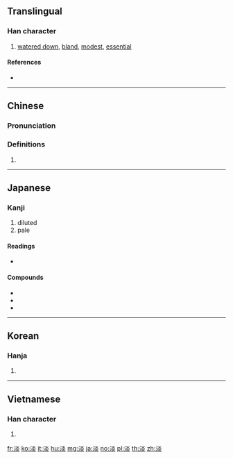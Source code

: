 {{also|澹}}
==Translingual==
{{stroke order|strokes=11}}

===Han character===
{{Han char|rn=85|rad=水|as=08|sn=11|four=39189|canj=EFF}}

# [[watered down]], [[bland]], [[modest]], [[essential]]

====References====
* {{Han ref|kx=0630.180|dkj=17660|dj=1032.170|hdz=31660.080|uh=6DE1|ud=28129|bh=B248|bd=45640}}

----

==Chinese==
{{zh-forms}}

===Pronunciation===
{{zh-pron
|m=dàn
|c=taam5,daam6,jim5
|h=pfs=
|md=
|mn=
|w=
|mc=y
|oc=y
|cat=
}}

===Definitions===
{{zh-hanzi}}

# {{rfdef|lang=zh}}

----

==Japanese==

===Kanji===
{{ja-kanji|grade=c|rs=水08}}

# diluted
# pale

====Readings====
* {{ja-readings|goon=[[だん]] (dan) {{non-joyo-reading}}|kanon=[[たん]] (tan)|on=[[えん]] (en)|kun=[[あわい]] (awai), [[うすい]] (usui)}}

====Compounds====
* {{ja-r|淡白|たんぱく}}
* {{ja-r|冷淡|れいたん}}
* {{ja-r|淡々|たんたん}}

----

==Korean==

===Hanja===
{{ko-hanja|hangeul=담|eumhun=|rv=dam|mr=tam|y=tam}}

# {{defn|lang=ko|sort=水08}}

----

==Vietnamese==

===Han character===
{{vi-hantu|[[đạm]], [[đượm]], [[vạm]], [[đặm]]|rs=水08}}

# {{defn|lang=vi|sort=水08}}

[[fr:淡]]
[[ko:淡]]
[[it:淡]]
[[hu:淡]]
[[mg:淡]]
[[ja:淡]]
[[no:淡]]
[[pl:淡]]
[[th:淡]]
[[zh:淡]]